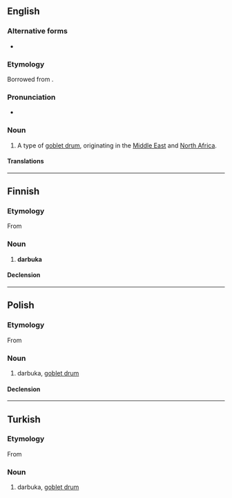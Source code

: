 ==English==
{{wikipedia}}

===Alternative forms===
* {{l|en|darbouka}}

===Etymology===
Borrowed from {{bor|en|ar|دَرْبُوكَة|notext=1}}.

===Pronunciation===
* {{a|RP}} {{IPA|/ˌdɑːˈbuːkə/|lang=en}}

===Noun===
{{en-noun}}

# {{lb|en|musical instruments}} A type of [[goblet drum]], originating in the [[Middle East]] and [[North Africa]].

====Translations====
{{trans-see|goblet drum}}

----

==Finnish==

===Etymology===
From {{der|fi|ar|دَرْبُوكَة}}

===Noun===
{{fi-noun}}

# {{lb|fi|musical instruments}} '''darbuka'''

====Declension====
{{fi-decl-kulkija|darbuk|a}}

----

==Polish==

===Etymology===
From {{der|pl|ar|دَرْبُوكَة}}

===Noun===
{{pl-noun|f}}

# {{lb|pl|musical instruments}} darbuka, [[goblet drum]]

====Declension====
{{pl-decl-noun-f}}

----

==Turkish==

===Etymology===
From {{der|tr|ar|دَرْبُوكَة}}

===Noun===
{{tr-noun|yı|lar}}

# {{lb|tr|musical instruments}} darbuka, [[goblet drum]]